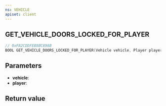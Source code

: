 ```yaml
---
ns: VEHICLE
apiset: client
---
```

## GET_VEHICLE_DOORS_LOCKED_FOR_PLAYER

```c
// 0xFA2CDDFEB8BC898B
BOOL GET_VEHICLE_DOORS_LOCKED_FOR_PLAYER(Vehicle vehicle, Player player);
```


## Parameters
* **vehicle**:
* **player**:

## Return value